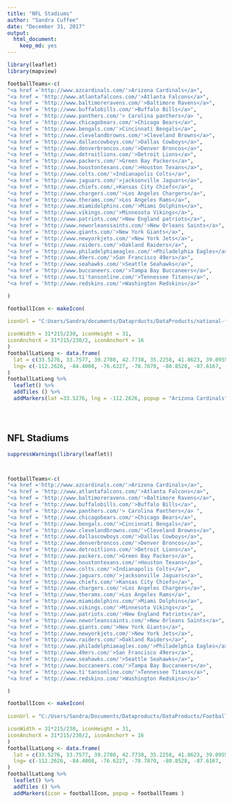 ```yaml
---
title: "NFL Stadiums"
author: "Sandra Cuffee"
date: "December 31, 2017"
output: 
  html_document: 
    keep_md: yes
---
```





```r
library(leaflet)
library(mapview)

footballTeams<-c(
"<a href ='http://www.azcardinals.com/'>Arizona Cardinals</a>",
"<a href = 'http://www.atlantafalcons.com/'>Atlanta Falcons</a>",
"<a href = 'http://www.baltimoreravens.com/'>Baltimore Ravens</a>",
"<a href = 'http://www.buffalobills.com/'>Buffalo Bills</a>",
"<a href = 'http://www.panthers.com/'> Carolina panthers</a> ",
"<a href = 'http://www.chicagobears.com/'>Chicago Bears</a>",
"<a href = 'http://www.bengals.com/'>Cincinnati Bengals</a>",
"<a href = 'http://www.clevelandbrowns.com/'>Cleveland Browns</a>",
"<a href = 'http://www.dallascowboys.com/'>Dallas Cowboys</a>",
"<a href = 'http://www.denverbroncos.com/'>Denver Broncos</a>",
"<a href = 'http://www.detroitlions.com/'>Detroit Lions</a>",
"<a href = 'http://www.packers.com/'>Green Bay Packers</a>",
"<a href = 'http://www.houstontexans.com/'>Houston Texans</a>",
"<a href = 'http://www.colts.com/'>Indianapolis Colts</a>",
"<a href = 'http://www.jaguars.com/'>jacksonville Jaguars</a>",
"<a href = 'http://www.chiefs.com/,>Kansas City Chiefs</a>",
"<a href = 'http://www.chargers.com/'>Los Angeles Chargers</a>",
"<a href = 'http://www.therams.com/'>Los Angeles Rams</a>",
"<a href = 'http://www.miamidolphins.com/'>Miami Dolphins</a>",
"<a href = 'http://www.vikings.com/'>Minnesota Vikings</a>",
"<a href = 'http://www.patriots.com/'>New England patriots</a>",
"<a href = 'http://www.neworleanssaints.com/'>New Orleans Saints</a>",
"<a href = 'http://www.giants.com/'>New York Giants</a>",
"<a href = 'http://www.newyorkjets.com/'>New York Jets</a>",
"<a href = 'http://www.raiders.com/'>Oakland Raiders</a>",
"<a href = 'http://www.philadelphiaeagles.com/'>Philadelphia Eagles</a>",
"<a href = 'http://www.49ers.com/'>San Francisco 49ers>/a>",
"<a href = 'http://www.seahawks.com/'>Seattle Seahawks</a>",
"<a href = 'http://www.buccaneers.com/'>Tampa Bay Buccaneers</a>",
"<a href = 'http://www.ti'tansonline.com/'>Tennessee Titans</a>",
"<a href = 'http://www.redskins.com/'>Washington Redskins</a>"

)

footballIcon <- makeIcon(
  
iconUrl = "C:Users/Sandra/documents/Dataprducts/DataProducts/national-football-league-filledpng",

iconWidth = 31*215/230, iconHeight = 31,
iconAnchorX = 31*215/230/2, iconAnchorY = 16
)
footballLatLong <- data.frame(
  lat = c(33.5276, 33.7577, 39.2780, 42.7738, 35.2258, 41.8623, 39.0955, 41.5061, 32.7473, 39.7439, 42.3400, 44.5013, 29.6847, 39.7601, 30.3239, 39.0489,33.8586, 34.0141, 25.9580, 44.9743, 42.0909, 29.9511, 40.8128, 40.8128, 42.1889, 39.9008, 37.4023, 47.5952, 27.9759, 36.1665, 38.9076),
  lng= c(-112.2626, -84.4008, -76.6227, -78.7870, -80.8528, -87.6167, -84.5161, -81.6995, -97.0945, -105.0201, -83.0456, -88.0622, -95.4107, -86.1639, -81.6373, -94.4839, -118.2566, -118.2879, -80.2389, -93.2597, -71.2643, -90.0812, -74.0742, -74.0742, -122.691403, -75.1675, -121.9690, -122.3316, -82.50335, -86.7713, -76.8645)
)
footballLatLong %>%
  leaflet() %>%
  addTiles () %>%
  addMarkers(lat =33.5276, lng = -112.2626, popup = "Arizona Cardinals" )





```

## NFL Stadiums

```r

suppressWarnings(library(leaflet))



footballTeams<-c(
"<a href ='http://www.azcardinals.com/'>Arizona Cardinals</a>",
"<a href = 'http://www.atlantafalcons.com/'>Atlanta Falcons</a>",
"<a href = 'http://www.baltimoreravens.com/'>Baltimore Ravens</a>",
"<a href = 'http://www.buffalobills.com/'>Buffalo Bills</a>",
"<a href = 'http://www.panthers.com/'> Carolina Panthers</a> ",
"<a href = 'http://www.chicagobears.com/'>Chicago Bears</a>",
"<a href = 'http://www.bengals.com/'>Cincinnati Bengals</a>",
"<a href = 'http://www.clevelandbrowns.com/'>Cleveland Browns</a>",
"<a href = 'http://www.dallascowboys.com/'>Dallas Cowboys</a>",
"<a href = 'http://www.denverbroncos.com/'>Denver Broncos</a>",
"<a href = 'http://www.detroitlions.com/'>Detroit Lions</a>",
"<a href = 'http://www.packers.com/'>Green Bay Packers</a>",
"<a href = 'http://www.houstontexans.com/'>Houston Texans</a>",
"<a href = 'http://www.colts.com/'>Indianapolis Colts</a>",
"<a href = 'http://www.jaguars.com/'>jacksonville Jaguars</a>",
"<a href = 'http://www.chiefs.com/'>Kansas City Chiefs</a>",
"<a href = 'http://www.chargers.com/'>Los Angeles Chargers</a>",
"<a href = 'http://www.therams.com/'>Los Angeles Rams</a>",
"<a href = 'http://www.miamidolphins.com/'>Miami Dolphins</a>",
"<a href = 'http://www.vikings.com/'>Minnesota Vikings</a>",
"<a href = 'http://www.patriots.com/'>New England Patriots</a>",
"<a href = 'http://www.neworleanssaints.com/'>New Orleans Saints</a>",
"<a href = 'http://www.giants.com/'>New York Giants</a>",
"<a href = 'http://www.newyorkjets.com/'>New York Jets</a>",
"<a href = 'http://www.raiders.com/'>Oakland Raiders</a>",
"<a href = 'http://www.philadelphiaeagles.com/'>Philadelphia Eagles</a>",
"<a href = 'http://www.49ers.com/'>San Francisco 49ers</a>",
"<a href = 'http://www.seahawks.com/'>Seattle Seahawks</a>",
"<a href = 'http://www.buccaneers.com/'>Tampa Bay Buccaneers</a>",
"<a href = 'http://www.ti'tansonline.com/'>Tennessee Titans</a>",
"<a href = 'http://www.redskins.com/'>Washington Redskins</a>"

)

footballIcon <- makeIcon(
  
iconUrl = "C:/Users/Sandra/Documents/Dataproducts/DataProducts/Football_Icon.svg.png",

iconWidth = 31*215/230, iconHeight = 31,
iconAnchorX = 31*215/230/2, iconAnchorY = 16
)
footballLatLong <- data.frame(
  lat = c(33.5276, 33.7577, 39.2780, 42.7738, 35.2258, 41.8623, 39.0955, 41.5061, 32.7473, 39.7439, 42.3400, 44.5013, 29.6847, 39.7601, 30.3239, 39.0489,33.8586, 34.0141, 25.9580, 44.9743, 42.0909, 29.9511, 40.7128, 39.8128, 42.1889, 39.9008, 37.4023, 47.5952, 27.9759, 36.1665, 38.9076),
  lng= c(-112.2626, -84.4008, -76.6227, -78.7870, -80.8528, -87.6167, -84.5161, -81.6995, -97.0945, -105.0201, -83.0456, -88.0622, -95.4107, -86.1639, -81.6373, -94.4839, -118.2566, -118.2879, -80.2389, -93.2597, -71.2643, -90.0812, -74.0642, -73.0742, -122.691403, -75.1675, -121.9690, -122.3316, -82.50335, -86.7713, -76.8645)
)
footballLatLong %>%
  leaflet() %>%
  addTiles () %>%
  addMarkers(icon = footballIcon, popup = footballTeams )


  

```